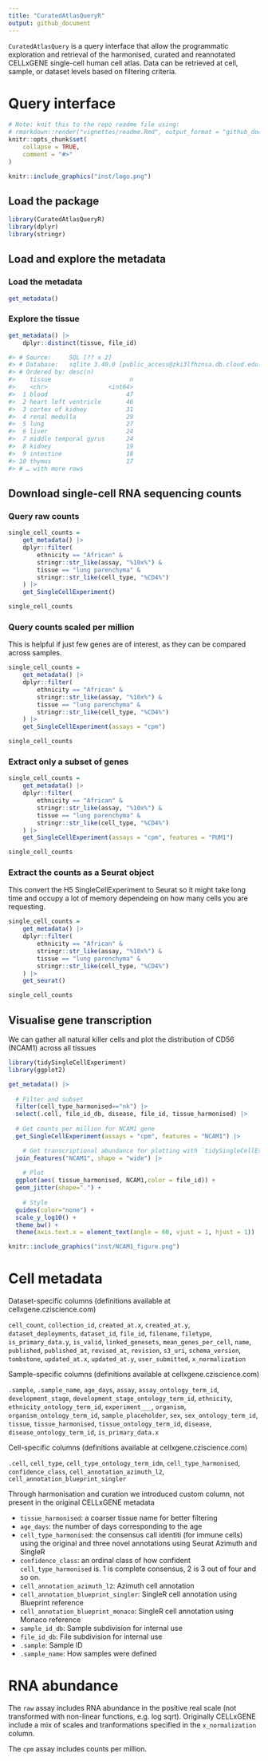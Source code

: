 ```yaml
---
title: "CuratedAtlasQueryR"
output: github_document
---
```


`CuratedAtlasQuery` is a query interface that allow the programmatic exploration and retrieval of the harmonised, curated and reannotated CELLxGENE single-cell human cell atlas. Data can be retrieved at cell, sample, or dataset levels based on filtering criteria. 

# Query interface

```r
# Note: knit this to the repo readme file using:
# rmarkdown::render("vignettes/readme.Rmd", output_format = "github_document", output_dir = getwd())
knitr::opts_chunk$set(
    collapse = TRUE,
    comment = "#>"
)
```

```r
knitr::include_graphics("inst/logo.png")
```

## Load the package

```r
library(CuratedAtlasQueryR)
library(dplyr)
library(stringr)
```

## Load and explore the metadata

### Load the metadata

```r
get_metadata()
```

### Explore the tissue 

```r
get_metadata() |>
    dplyr::distinct(tissue, file_id) 
```

```r
#> # Source:     SQL [?? x 2]
#> # Database:   sqlite 3.40.0 [public_access@zki3lfhznsa.db.cloud.edu.au:5432/metadata]
#> # Ordered by: desc(n)
#>    tissue                      n
#>    <chr>                 <int64>
#>  1 blood                      47
#>  2 heart left ventricle       46
#>  3 cortex of kidney           31
#>  4 renal medulla              29
#>  5 lung                       27
#>  6 liver                      24
#>  7 middle temporal gyrus      24
#>  8 kidney                     19
#>  9 intestine                  18
#> 10 thymus                     17
#> # … with more rows
```


## Download single-cell RNA sequencing counts 

### Query raw counts

```r

single_cell_counts = 
	get_metadata() |>
    dplyr::filter(
        ethnicity == "African" &
        stringr::str_like(assay, "%10x%") &
        tissue == "lung parenchyma" &
        stringr::str_like(cell_type, "%CD4%")
    ) |>
    get_SingleCellExperiment()

single_cell_counts
```

### Query counts scaled per million

This is helpful if just few genes are of interest, as they can be compared across samples.

```r
single_cell_counts = 
	get_metadata() |>
    dplyr::filter(
        ethnicity == "African" &
        stringr::str_like(assay, "%10x%") &
        tissue == "lung parenchyma" &
        stringr::str_like(cell_type, "%CD4%")
    ) |>
    get_SingleCellExperiment(assays = "cpm")

single_cell_counts
```

### Extract only a subset of genes

```r
single_cell_counts = 
	get_metadata() |>
    dplyr::filter(
        ethnicity == "African" &
        stringr::str_like(assay, "%10x%") &
        tissue == "lung parenchyma" &
        stringr::str_like(cell_type, "%CD4%")
    ) |>
    get_SingleCellExperiment(assays = "cpm", features = "PUM1")

single_cell_counts
```

### Extract the counts as a Seurat object

This convert the H5 SingleCellExperiment to Seurat so it might take long time and occupy a lot of memory dependeing on how many cells you are requesting.


```r
single_cell_counts = 
	get_metadata() |>
    dplyr::filter(
        ethnicity == "African" &
        stringr::str_like(assay, "%10x%") &
        tissue == "lung parenchyma" &
        stringr::str_like(cell_type, "%CD4%")
    ) |>
    get_seurat()

single_cell_counts
```

## Visualise gene transcription

We can gather all natural killer cells and plot the distribution of CD56 (NCAM1) across all tissues

```r
library(tidySingleCellExperiment)
library(ggplot2)

get_metadata() |> 
    
  # Filter and subset
  filter(cell_type_harmonised=="nk") |> 
  select(.cell, file_id_db, disease, file_id, tissue_harmonised) |> 
  
  # Get counts per million for NCAM1 gene 
  get_SingleCellExperiment(assays = "cpm", features = "NCAM1") |> 

	# Get transcriptional abundance for plotting with `tidySingleCellExperiment`
  join_features("NCAM1", shape = "wide") |> 
	
	# Plot
  ggplot(aes( tissue_harmonised, NCAM1,color = file_id)) +
  geom_jitter(shape=".") +
	
	# Style
  guides(color="none") +
  scale_y_log10() +
  theme_bw() +
  theme(axis.text.x = element_text(angle = 60, vjust = 1, hjust = 1))

```

```r
knitr::include_graphics("inst/NCAM1_figure.png")
```

# Cell metadata

Dataset-specific columns (definitions available at cellxgene.cziscience.com)

`cell_count`, `collection_id`, `created_at.x`, `created_at.y`, `dataset_deployments`, `dataset_id`, `file_id`, `filename`, `filetype`, `is_primary_data.y`, `is_valid`, `linked_genesets`, `mean_genes_per_cell`, `name`, `published`, `published_at`, `revised_at`, `revision`, `s3_uri`, `schema_version`, `tombstone`, `updated_at.x`, `updated_at.y`, `user_submitted`, `x_normalization`

Sample-specific columns (definitions available at cellxgene.cziscience.com)

`.sample`, `.sample_name`, `age_days`, `assay`, `assay_ontology_term_id`, `development_stage`, `development_stage_ontology_term_id`, `ethnicity`, `ethnicity_ontology_term_id`, `experiment___`, `organism`, `organism_ontology_term_id`, `sample_placeholder`, `sex`, `sex_ontology_term_id`, `tissue`, `tissue_harmonised`, `tissue_ontology_term_id`, `disease`, `disease_ontology_term_id`, `is_primary_data.x`

Cell-specific columns (definitions available at cellxgene.cziscience.com)

`.cell`, `cell_type`, `cell_type_ontology_term_idm`, `cell_type_harmonised`, `confidence_class`, `cell_annotation_azimuth_l2`, `cell_annotation_blueprint_singler` 

Through harmonisation and curation we introduced custom column, not present in the original CELLxGENE metadata

- `tissue_harmonised`: a coarser tissue name for better filtering
- `age_days`: the number of days corresponding to the age
- `cell_type_harmonised`: the consensus call identiti (for immune cells) using the original and three novel annotations using Seurat Azimuth and SingleR
- `confidence_class`: an ordinal class of how confident `cell_type_harmonised` is. 1 is complete consensus, 2 is 3 out of four and so on.             
- `cell_annotation_azimuth_l2`: Azimuth cell annotation
- `cell_annotation_blueprint_singler`: SingleR cell annotation using Blueprint reference
- `cell_annotation_blueprint_monaco`: SingleR cell annotation using Monaco reference
- `sample_id_db`: Sample subdivision for internal use
- `file_id_db`: File subdivision for internal use
- `.sample`: Sample ID
- `.sample_name`: How samples were defined

# RNA abundance

The `raw` assay includes RNA abundance in the positive real scale (not transformed with non-linear functions, e.g. log sqrt). Originally CELLxGENE include a mix of scales and tranformations specified in the `x_normalization` column.

The `cpm` assay includes counts per million.
